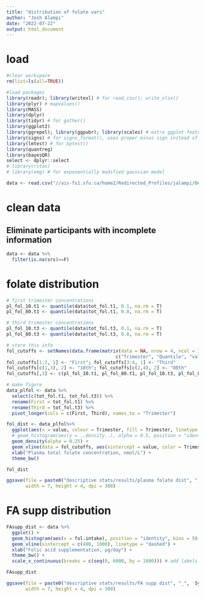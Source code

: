 ---
title: "distribution of folate vars"
author: "Josh Alampi"
date: "2022-07-22"
output: html_document
---


# load
```{r}
#clear workspace
rm(list=ls(all=TRUE))

#load packages
library(readr); library(writexl) # for read_csv(); write_xlsx()  
library(plyr) # mapvalues()
library(MASS)
library(dplyr)
library(tidyr) # for gather()
library(ggplot2)
library(ggrepel); library(ggpubr); library(scales) # extra ggplot features
library(signs) # for signs_format(), uses proper minus sign instead of hyphen
library(lmtest) # for bptest()
library(quantreg)
library(bayesQR)
select <- dplyr::select
# library(rstan)
# library(emg) # for exponentially modified gaussian model

data <- read.csv("//ais-fs1.sfu.ca/home2/Redirected_Profiles/jalampi/Desktop/MIREC loader 2022/clean data/2024-04-02_MIREC data.csv")

```

# clean data

## Eliminate participants with incomplete information
```{r}
data <- data %>% 
  filter(is.na(srs)==F) 
```

# folate distribution
```{r}
# first trimester concentrations
pl_fol_10.t1 <- quantile(data$tot_fol.t1, 0.1, na.rm = T)
pl_fol_80.t1 <- quantile(data$tot_fol.t1, 0.8, na.rm = T)

# third trimester concentrations
pl_fol_10.t3 <- quantile(data$tot_fol.t3, 0.1, na.rm = T)
pl_fol_80.t3 <- quantile(data$tot_fol.t3, 0.8, na.rm = T)

# store this info
fol_cutoffs <- setNames(data.frame(matrix(data = NA, nrow = 4, ncol = 3)), #make dataframe
                                        c("Trimester", "Quantile", "value")) #set column names
fol_cutoffs[1:2, 1] <- "First"; fol_cutoffs[3:4, 1] <- "Third"
fol_cutoffs[c(1,3), 2] <- "10th"; fol_cutoffs[c(2,4), 2] <- "80th"
fol_cutoffs[,3] <- c(pl_fol_10.t1, pl_fol_80.t1, pl_fol_10.t3, pl_fol_80.t3)
```


```{r}
# make figure
data_plfol <- data %>% 
  select(c(tot_fol.t1, tot_fol.t3)) %>%
  rename(First = tot_fol.t1) %>% 
  rename(Third = tot_fol.t3) %>% 
  pivot_longer(cols = c(First, Third), names_to = "Trimester") 

fol_dist <- data_plfol%>% 
  ggplot(aes(x = value, colour = Trimester, fill = Trimester, linetype = Trimester)) + 
  # geom_histogram(aes(y = ..density..), alpha = 0.5, position = "identity", bins = 50) +
  geom_density(alpha = 0.25) +
  geom_vline(data = fol_cutoffs, aes(xintercept = value, color = Trimester, linetype = Trimester)) +
  xlab("Plasma total folate concentration, nmol/L") + 
  theme_bw()

fol_dist
```


```{r}
ggsave(file = paste0("descriptive stats/results/plasma folate dist", "_",  Sys.Date(), ".png"),
       width = 7, height = 4, dpi = 300)

```

# FA supp distribution
```{r}
FAsupp_dist <- data %>% 
  ggplot() + 
  geom_histogram(aes(x = fol.intake), position = "identity", bins = 50, alpha = 0.5) +
  geom_vline(xintercept = c(400, 1000), linetype = "dashed") +
  xlab("Folic acid supplementation, μg/day") + 
  theme_bw() +
  scale_x_continuous(breaks = c(seq(0, 6000, by = 1000))) # add labels every 1000 units

FAsupp_dist
```


```{r}
ggsave(file = paste0("descriptive stats/results/FA supp dist", "_",  Sys.Date(), ".png"),
       width = 7, height = 4, dpi = 300)

```

```{r}

```

